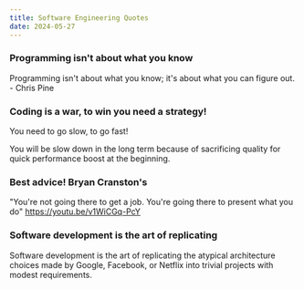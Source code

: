 ```yaml
---
title: Software Engineering Quotes
date: 2024-05-27
---
```


### Programming isn't about what you know
Programming isn't about what you know; it's about what you can figure out. - Chris Pine

### Coding is a war, to win you need a strategy!

You need to go slow, to go fast!

You will be slow down in the long term because of sacrificing quality for quick performance boost at the beginning.

### Best advice! Bryan Cranston's

"You're not going there to get a job. You're going there to present what you do" https://youtu.be/v1WiCGq-PcY

### Software development is the art of replicating
Software development is the art of replicating the atypical architecture choices made by Google, Facebook, or Netflix into trivial projects with modest requirements.
